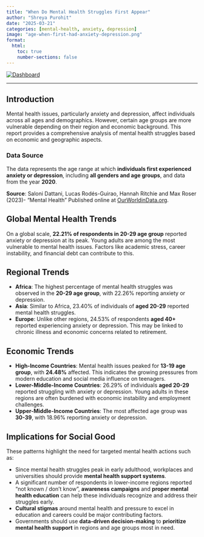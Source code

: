 ```yaml
---
title: "When Do Mental Health Struggles First Appear"
author: "Shreya Purohit"
date: "2025-03-21"
categories: [mental-health, anxiety, depression]
image: "age-when-first-had-anxiety-depression.png"
format:
  html:
    toc: true
    number-sections: false
---
```


<!-- tableau dashboard {embed} -->
```{=html}
<div class='tableauPlaceholder' id='viz1742536320433' style='position: relative'>
  <noscript>
    <a href='#'><img alt='Dashboard ' src='https://public.tableau.com/static/images/ag/age-when-first-had-anxiety-depression/Dashboard/1_rss.png' style='border: none' /></a>
  </noscript>
  <object class='tableauViz' style='display:none;'>
    <param name='host_url' value='https%3A%2F%2Fpublic.tableau.com%2F' />
    <param name='embed_code_version' value='3' />
    <param name='path' value='views/age-when-first-had-anxiety-depression/Dashboard?:language=en-US&amp;:embed=true&amp;publish=yes&amp;:sid=&amp;:redirect=auth' />
    <param name='toolbar' value='yes' />
    <param name='static_image' value='https://public.tableau.com/static/images/ag/age-when-first-had-anxiety-depression/Dashboard/1.png' />
    <param name='animate_transition' value='yes' />
    <param name='display_static_image' value='yes' />
    <param name='display_spinner' value='yes' />
    <param name='display_overlay' value='yes' />
    <param name='display_count' value='yes' />
    <param name='language' value='en-US' />
    <param name='filter' value='publish=yes' />
  </object>
</div>

<script type='text/javascript'>
  var divElement = document.getElementById('viz1742536320433');
  var vizElement = divElement.getElementsByTagName('object')[0];
  if (divElement.offsetWidth > 800) {
    vizElement.style.width='800px';
    vizElement.style.height='627px';
  } else if (divElement.offsetWidth > 500) {
    vizElement.style.width='800px';
    vizElement.style.height='627px';
  } else {
    vizElement.style.width='100%';
    vizElement.style.height='877px';
  }
  var scriptElement = document.createElement('script');
  scriptElement.src = 'https://public.tableau.com/javascripts/api/viz_v1.js';
  vizElement.parentNode.insertBefore(scriptElement, vizElement);
</script>
```
---

<!-- Post write-up -->
<!-- # Mental Health Struggles Across Different Age Groups -->

## Introduction
Mental health issues, particularly anxiety and depression, affect individuals across all ages and demographics. However, certain age groups are more vulnerable depending on their region and economic background. This report provides a comprehensive analysis of mental health struggles based on economic and geographic aspects.

### Data Source
The data represents the age range at which **individuals first experienced anxiety or depression**, including **all genders and age groups**, and data from the year **2020**.

**Source**: Saloni Dattani, Lucas Rodés-Guirao, Hannah Ritchie and Max Roser (2023)- “Mental Health” Published online at [OurWorldinData.org](https://ourworldindata.org/mental-health).

## Global Mental Health Trends
On a global scale, **22.21% of respondents in 20-29 age group** reported anxiety or depression at its peak. Young adults are among the most vulnerable to mental health issues. Factors like academic stress, career instability, and financial debt can contribute to this.

## Regional Trends
-  **Africa**: The highest percentage of mental health struggles was observed in the **20-29 age group**, with 22.26% reporting anxiety or depression.
- **Asia**: Similar to Africa, 23.40% of individuals of **aged 20-29** reported mental health struggles.
- **Europe**: Unlike other regions, 24.53% of respondents **aged 40+** reported experiencing anxiety or depression. This may be linked to chronic illness and economic concerns related to retirement.

## Economic Trends
-  **High-Income Countries**: Mental health issues peaked for **13-19 age group**, with **24.48%** affected. This indicates the growing pressures from modern education and social media influence on teenagers.
- **Lower-Middle-Income Countries**: 26.29% of individuals **aged 20-29** reported struggling with anxiety or depression. Young adults in these regions are often burdened with economic instability and employment challenges.
- **Upper-Middle-Income Countries**: The most affected age group was **30-39**, with 18.96% reporting anxiety or depression.

## Implications for Social Good
These patterns highlight the need for targeted mental health actions such as:  

- Since mental health struggles peak in early adulthood, workplaces and universities should provide **mental health support systems**.
- A significant number of respondents in lower-income regions reported "not known / don't know", **awareness campaigns** and **proper mental health education** can help these individuals recognize and address their struggles early.
- **Cultural stigmas** around mental health and pressure to excel in education and careers could be major contributing factors.
- Governments should use **data-driven decision-making** to **prioritize mental health support** in regions and age groups most in need.